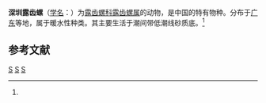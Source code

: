 {{Speciesbox
| taxon = Ringicula shenzhenensis
| binomial_authority = (Lin et Qi, 1986)<ref name='id10527'>{{cite web| url =http://www.bioinfo.cn/db05/BjdwSpecies.php?action=view&id=10527| title =深圳露齿螺| work =《中国动物物种编目数据库》| publisher =中国科学院微生物研究所| author =中国科学院动物研究所| accessdate =2009-04-28| deadurl =yes| archiveurl =https://web.archive.org/web/20160305042957/http://www.bioinfo.cn/db05/BjdwSpecies.php?action=view&id=10527| archivedate =2016-03-05}}</ref>
}}

'''深圳露齿螺'''（[[学名|学名]]：{{lang|la|''Ringicula shenzhenensis''}}）为[[露齿螺科|露齿螺科]][[露齿螺属|露齿螺属]]的动物，是中国的特有物种。分布于[[广东|广东]]等地，属于暖水性种类。其主要生活于潮间带低潮线砂质底。<ref name='id10527'/>

==参考文献==
{{reflist}}
{{taxonbar}}

[[Category:露齿螺属|S]]
[[Category:_1986年描述的动物|S]]
[[Category:_中国特有种|S]]